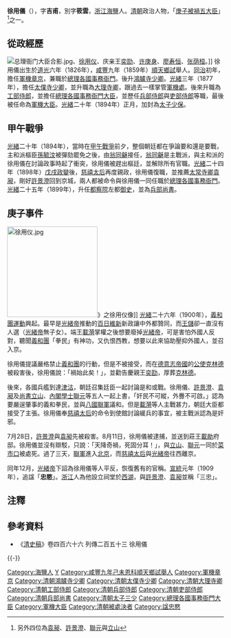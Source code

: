 {{Otheruses|other=名为徐吉甫的其他人物|徐吉甫}}
{{明清人物信息框
| 姓名 = 徐用儀
| 原名 =
| 圖片名稱= Xu Yongyi.jpg
| 圖片大小 = 220px
| 圖片說明 = 
| 最高職務 = [[兵部尚書|兵部尚書]][[太子少保|太子少保]]
| 國家 = 大清
| 爵位 =
| 籍貫 = [[浙江|浙江]][[海鹽縣|海鹽縣]]
| 族裔 = 漢族
| 旗籍 = 
| 字號 = 字'''吉甫'''，別字'''筱雲'''
| 室名 = 
| 諡號 = 忠愍
| 出生日期 = [[道光|道光]]六年（1826年）
| 出生地點 = 
| 逝世日期 = [[光緒|光緒]]二十六年（1900年）{{executed}}
| 逝世地點 = 
| 墓葬 =
| 配偶 =
| 親屬 = 
| 出身 = 
*咸豐九年己未恩科順天鄉試舉人
| 經歷 = 
| 著作 =
}}
'''徐用儀'''（{{bd|1826年||1900年|8月11日|catIdx=X}}），字'''吉甫'''，別字'''筱雲'''，[[浙江|浙江]][[海鹽|海鹽]]人。[[清朝|清朝]]政治人物，「[[庚子被禍五大臣|庚子被禍五大臣]]」<ref>另外四位為[[袁昶|袁昶]]、[[許景澄|許景澄]]、[[聯元|聯元]]與[[立山_(清朝官员)|立山]]</ref>之一。

== 從政經歷 ==
[[File:总理衙门大臣合影.jpg|thumb]]、[[徐用仪|徐用仪]]、庆亲王[[奕劻|奕劻]]、[[许庚身|许庚身]]、[[廖寿恒|廖寿恒]]、[[张荫桓|张荫桓]]。]]
徐用儀出生於[[道光|道光]]六年（1826年），[[咸豐_(年號)|咸豐]]九年（1859年）[[順天|順天]][[鄉試|鄉試]]舉人。[[同治|同治]]初年，擔任[[軍機處|軍機]][[章京|章京]]，兼職於[[總理各國事務衙門|總理各國事務衙門]]。後升[[鴻臚寺|鴻臚寺]][[少卿|少卿]]。[[光緒|光緒]]三年（1877年），擔任[[太僕寺|太僕寺]][[少卿|少卿]]，並升職為[[大理寺|大理寺]][[卿|卿]]，跟過去一樣掌管[[軍機處|軍機處]]。後來升職為[[工部侍郎|工部侍郎]]，並擔任[[總理各國事務衙門|總理各國事務衙門]][[大臣|大臣]]，並歷任[[兵部侍郎|兵部侍郎]]與[[吏部侍郎|吏部侍郎]]等職，最後被任命為[[軍機大臣|軍機大臣]]。[[光緒|光緒]]二十年（1894年）正月，加封為[[太子少保|太子少保]]。

== 甲午戰爭 ==
[[光緒|光緒]]二十年（1894年），當時在[[甲午戰爭|甲午戰爭]]前夕，整個朝廷都在爭論要和還是要戰，主和派樞臣[[孫毓汶|孫毓汶]]被彈劾罷免之後，由[[翁同龢|翁同龢]]接任，[[翁同龢|翁同龢]]是主戰派，與主和派的徐用儀在討論政事時起了衝突，徐用儀被趕出樞廷，並解除所有官職。[[光緒|光緒]]二十四年（1898年）[[戊戌政變|戊戌政變]]後，[[慈禧太后|慈禧太后]]再度親政，徐用儀復職，並推薦[[太常寺|太常寺]][[卿|卿]][[袁昶|袁昶]]，剛好[[許景澄|許景澄]]回到京城，兩人都被命令與徐用儀一同任職於[[總理各國事務衙門|總理各國事務衙門]]。[[光緒|光緒]]二十五年（1899年），升任[[都察院|都察院]]左都[[御史|御史]]，並為[[兵部尚書|兵部尚書]]。

== 庚子事件 ==
[[File:徐用仪.jpg|210px]]》之徐用仪像]]
[[光緒|光緒]]二十六年（1900年），[[義和團運動|義和團運動]]興起。最早是[[光緒帝|光緒帝]]推動的[[百日維新|百日維新]]新政讓中外都贊同，而[[王儲|王儲]]卻一直沒有人選（[[光緒帝|光緒帝]]無子女）。端王[[載漪|載漪]]掌權之後想要廢掉[[光緒帝|光緒帝]]，可是害怕外國人反對，聽聞[[義和團|義和團]]「拳民」有神功，又仇恨西教，想要以此來協助壓抑外國人，並召入京。

徐用儀提議嚴格禁止[[義和團|義和團]]的行動，但是不被接受，而在[[德意志帝國|德意志帝國]]的[[公使|公使]][[克林德|克林德]]被殺害後，徐用儀說：「禍始此矣！」，並勸告慶親王[[奕劻|奕劻]]，厚葬[[克林德|克林德]]。

後來，各國兵艦到達[[津|津]][[沽|沽]]，朝廷召集廷臣一起討論是和或戰。徐用儀、[[許景澄|許景澄]]、[[袁昶|袁昶]]及[[尚書|尚書]][[立山_(清朝官员)|立山]]、[[內閣學士|內閣學士]][[聯元|聯元]]等五人一起上書，「奸民不可縱，外釁不可啟。」認為要嚴逞肇事的義和拳民，並與[[八國聯軍|八國聯軍]]議和。但是[[載漪|載漪]]等人主戰甚力，朝廷大臣都接受了主張。徐用儀奉[[慈禧太后|慈禧太后]]的命令到使館討論緩兵的事宜，被主戰派認為是奸邪。

7月28日，[[許景澄|許景澄]]與[[袁昶|袁昶]]先被殺害。8月11日，徐用儀被逮捕，並送到莊王[[載勛|載勛]]府邸。徐用儀並沒有辯駁，只說：「天降奇禍，死固分耳！」，與[[立山_(清朝官员)|立山]]、[[聯元|聯元]]一同於[[菜市口|菜市口]]被處死。過了三天，[[八國聯軍|聯軍]]進入[[北京|北京]]，而[[慈禧太后|慈禧太后]]與[[光緒帝|光緒帝]]往西離京。

同年12月，[[光緒帝|光緒帝]]下詔為徐用儀等人平反，恢復舊有的官稱。[[宣統|宣統]]元年（1909年），追諡「'''忠愍'''」。[[浙江|浙江]]人為他設立祠堂於[[西湖|西湖]]，與[[許景澄|許景澄]]、[[袁昶|袁昶]]並稱「三忠」。

==注釋==
<div class="references-small">
<references />
</div>
{{Wikisource|清史稿/卷466|清史稿 卷四百六十六 列傳二百五十三}}
==參考資料==
*《[[清史稿|清史稿]]》卷四百六十六 列傳二百五十三 徐用儀

{{-}}
{{並稱|[[庚子被禍五大臣|庚子五忠]]|[[徐用仪|徐用儀]] - [[立山_(清朝官员)|立　山]] - [[許景澄|許景澄]] - [[联元|聯　元]] - [[袁昶|袁　昶]]}}
{{start box}}
{{s-off}}
{{succession box|[[徐郙|徐郙]]|[[徐會灃|徐會灃]]|[[清朝兵部尚书列表#兵部漢尚書|兵部漢尚書]]|<small>光緒二十五年十一月己巳－光緒二十六年七月丙辰<br>（1899年12月27日－1900年8月11日）</small>}}
{{end box}}

{{Authority control}}

{{DEFAULTSORT:Xu徐}}
[[Category:海鹽人|Category:海鹽人]]
[[Category:徐姓|Y]]
[[Category:咸豐九年己未恩科順天鄉試舉人|Category:咸豐九年己未恩科順天鄉試舉人]]
[[Category:軍機章京|Category:軍機章京]]
[[Category:清朝鴻臚寺少卿|Category:清朝鴻臚寺少卿]]
[[Category:清朝太僕寺少卿|Category:清朝太僕寺少卿]]
[[Category:清朝大理寺卿|Category:清朝大理寺卿]]
[[Category:清朝工部侍郎|Category:清朝工部侍郎]]
[[Category:清朝兵部侍郎|Category:清朝兵部侍郎]]
[[Category:清朝吏部侍郎|Category:清朝吏部侍郎]]
[[Category:清朝兵部尚書|Category:清朝兵部尚書]]
[[Category:清朝太子三少|Category:清朝太子三少]]
[[Category:總理各國事務衙門大臣|Category:總理各國事務衙門大臣]]
[[Category:軍機大臣|Category:軍機大臣]]
[[Category:清朝被處決者|Category:清朝被處決者]]
[[Category:諡忠愍|Category:諡忠愍]]